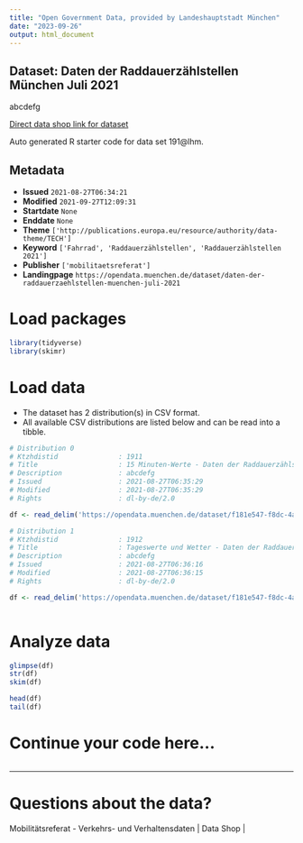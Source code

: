 ```yaml
---
title: "Open Government Data, provided by Landeshauptstadt München"
date: "2023-09-26"
output: html_document
---
```


## Dataset: Daten der Raddauerzählstellen München Juli 2021

abcdefg

[Direct data shop link for dataset](https://opendata.muenchen.de/dataset/191@lhm)

Auto generated R starter code for data set 191@lhm.

## Metadata

- **Issued** `2021-08-27T06:34:21`
- **Modified** `2021-09-27T12:09:31`
- **Startdate** `None`
- **Enddate** `None`
- **Theme** `['http://publications.europa.eu/resource/authority/data-theme/TECH']`
- **Keyword** `['Fahrrad', 'Raddauerzählstellen', 'Raddauerzählstellen 2021']`
- **Publisher** `['mobilitaetsreferat']`
- **Landingpage** `https://opendata.muenchen.de/dataset/daten-der-raddauerzaehlstellen-muenchen-juli-2021`


# Load packages

```r

library(tidyverse)
library(skimr)

```

# Load data

-   The dataset has 2 distribution(s) in CSV format.
-   All available CSV distributions are listed below and can be read into a tibble.

```r

# Distribution 0
# Ktzhdistid               : 1911
# Title                    : 15 Minuten-Werte - Daten der Raddauerzählstellen München Juli 2021
# Description              : abcdefg
# Issued                   : 2021-08-27T06:35:29
# Modified                 : 2021-08-27T06:35:29
# Rights                   : dl-by-de/2.0

df <- read_delim('https://opendata.muenchen.de/dataset/f181e547-f8dc-4a71-a8f9-0e67460f6b49/resource/62bea560-e1d2-40df-826d-87dbfd36870d/download/rad_2021_07_15min.csv')

# Distribution 1
# Ktzhdistid               : 1912
# Title                    : Tageswerte und Wetter - Daten der Raddauerzählstellen München Juli 2021
# Description              : abcdefg
# Issued                   : 2021-08-27T06:36:16
# Modified                 : 2021-08-27T06:36:15
# Rights                   : dl-by-de/2.0

df <- read_delim('https://opendata.muenchen.de/dataset/f181e547-f8dc-4a71-a8f9-0e67460f6b49/resource/24595cd7-056f-4a52-831b-2878c9937912/download/rad_2021_07_tage.csv')



```

# Analyze data

```r

glimpse(df)
str(df)
skim(df)

head(df)
tail(df)

```

# Continue your code here...

```r

```

------------------------------------------------------------------------

# Questions about the data?

Mobilitätsreferat - Verkehrs- und Verhaltensdaten | Data Shop | 
